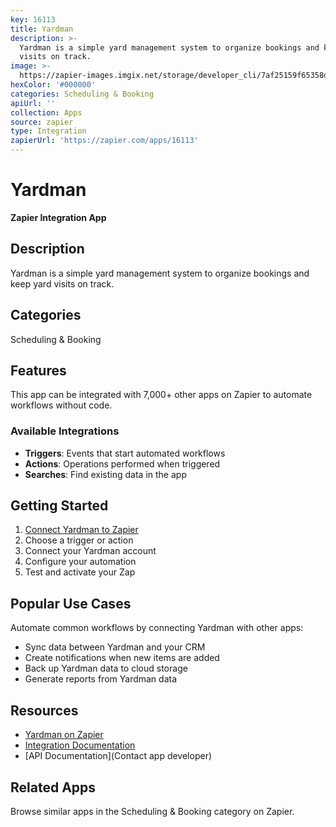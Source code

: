 ```yaml
---
key: 16113
title: Yardman
description: >-
  Yardman is a simple yard management system to organize bookings and keep yard
  visits on track.
image: >-
  https://zapier-images.imgix.net/storage/developer_cli/7af25159f65358de7fedef2f7184b87b_3.png?auto=format%2Ccompress&ixlib=python-3.0.0&q=50
hexColor: '#000000'
categories: Scheduling & Booking
apiUrl: ''
collection: Apps
source: zapier
type: Integration
zapierUrl: 'https://zapier.com/apps/16113'
---
```

# Yardman

**Zapier Integration App**

## Description

Yardman is a simple yard management system to organize bookings and keep yard visits on track.

## Categories

Scheduling & Booking

## Features

This app can be integrated with 7,000+ other apps on Zapier to automate workflows without code.

### Available Integrations

- **Triggers**: Events that start automated workflows
- **Actions**: Operations performed when triggered
- **Searches**: Find existing data in the app

## Getting Started

1. [Connect Yardman to Zapier](https://zapier.com/apps/16113)
2. Choose a trigger or action
3. Connect your Yardman account
4. Configure your automation
5. Test and activate your Zap

## Popular Use Cases

Automate common workflows by connecting Yardman with other apps:

- Sync data between Yardman and your CRM
- Create notifications when new items are added
- Back up Yardman data to cloud storage
- Generate reports from Yardman data

## Resources

- [Yardman on Zapier](https://zapier.com/apps/16113)
- [Integration Documentation](https://zapier.com/apps/16113/integrations)
- [API Documentation](Contact app developer)

## Related Apps

Browse similar apps in the Scheduling & Booking category on Zapier.
